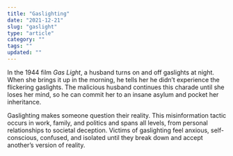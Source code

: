```yaml
---
title: "Gaslighting"
date: "2021-12-21"
slug: "gaslight"
type: "article"
category: ""
tags: ""
updated: ""
---
```


In the 1944 film *Gas Light*, a husband turns on and off gaslights at night. When she brings it up in the morning, he tells her he didn’t experience the flickering gaslights. The malicious husband continues this charade until she loses her mind, so he can commit her to an insane asylum and pocket her inheritance.

Gaslighting makes someone question their reality. This misinformation tactic occurs in work, family, and politics and spans all levels, from personal relationships to societal deception. Victims of gaslighting feel anxious, self-conscious, confused, and isolated until they break down and accept another’s version of reality.